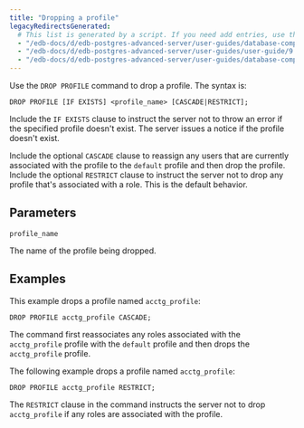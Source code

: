```yaml
---
title: "Dropping a profile"
legacyRedirectsGenerated:
  # This list is generated by a script. If you need add entries, use the `legacyRedirects` key.
  - "/edb-docs/d/edb-postgres-advanced-server/user-guides/database-compatibility-for-oracle-developers-guide/9.6/Database_Compatibility_for_Oracle_Developers_Guide_v9.6.1.032.html"
  - "/edb-docs/d/edb-postgres-advanced-server/user-guides/user-guide/9.5/EDB_Postgres_Enterprise_Guide.1.029.html"
  - "/edb-docs/d/edb-postgres-advanced-server/user-guides/database-compatibility-for-oracle-developers-guide/9.5/Database_Compatibility_for_Oracle_Developers_Guide.1.032.html"
---
```


<div id="dropping_a_profile" class="registered_link"></div>

Use the `DROP PROFILE` command to drop a profile. The syntax is:

```text
DROP PROFILE [IF EXISTS] <profile_name> [CASCADE|RESTRICT];
```

Include the `IF EXISTS` clause to instruct the server not to throw an error if the specified profile doesn't exist. The server issues a notice if the profile doesn't exist.

Include the optional `CASCADE` clause to reassign any users that are currently associated with the profile to the `default` profile and then drop the profile. Include the optional `RESTRICT` clause to instruct the server not to drop any profile that's associated with a role. This is the default behavior.

## Parameters

`profile_name`

The name of the profile being dropped.

## Examples

This example drops a profile named `acctg_profile`:

```text
DROP PROFILE acctg_profile CASCADE;
```

The command first reassociates any roles associated with the `acctg_profile` profile with the `default` profile and then drops the `acctg_profile` profile.

The following example drops a profile named `acctg_profile`:

```text
DROP PROFILE acctg_profile RESTRICT;
```

The `RESTRICT` clause in the command instructs the server not to drop `acctg_profile` if any roles are associated with the profile.
